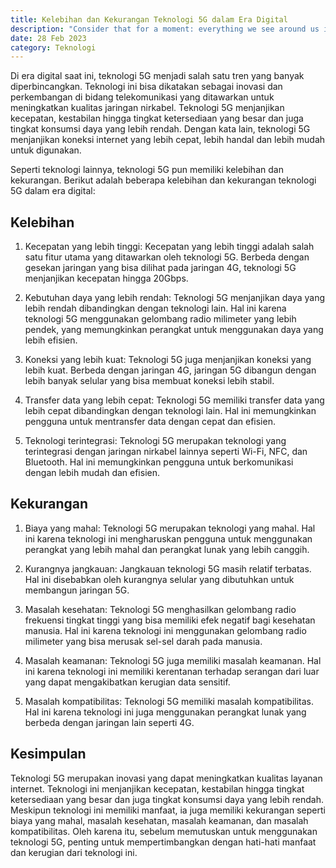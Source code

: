 ```yaml
---
title: Kelebihan dan Kekurangan Teknologi 5G dalam Era Digital 
description: "Consider that for a moment: everything we see around us is assumed to have had a cause and is contingent upon."
date: 28 Feb 2023
category: Teknologi
---
```


Di era digital saat ini, teknologi 5G menjadi salah satu tren yang banyak diperbincangkan. Teknologi ini bisa dikatakan sebagai inovasi dan perkembangan di bidang telekomunikasi yang ditawarkan untuk meningkatkan kualitas jaringan nirkabel. Teknologi 5G menjanjikan kecepatan, kestabilan hingga tingkat ketersediaan yang besar dan juga tingkat konsumsi daya yang lebih rendah. Dengan kata lain, teknologi 5G menjanjikan koneksi internet yang lebih cepat, lebih handal dan lebih mudah untuk digunakan.

Seperti teknologi lainnya, teknologi 5G pun memiliki kelebihan dan kekurangan. Berikut adalah beberapa kelebihan dan kekurangan teknologi 5G dalam era digital: 

## Kelebihan

1. Kecepatan yang lebih tinggi: Kecepatan yang lebih tinggi adalah salah satu fitur utama yang ditawarkan oleh teknologi 5G. Berbeda dengan gesekan jaringan yang bisa dilihat pada jaringan 4G, teknologi 5G menjanjikan kecepatan hingga 20Gbps.

2. Kebutuhan daya yang lebih rendah: Teknologi 5G menjanjikan daya yang lebih rendah dibandingkan dengan teknologi lain. Hal ini karena teknologi 5G menggunakan gelombang radio milimeter yang lebih pendek, yang memungkinkan perangkat untuk menggunakan daya yang lebih efisien. 

3. Koneksi yang lebih kuat: Teknologi 5G juga menjanjikan koneksi yang lebih kuat. Berbeda dengan jaringan 4G, jaringan 5G dibangun dengan lebih banyak selular yang bisa membuat koneksi lebih stabil.

4. Transfer data yang lebih cepat: Teknologi 5G memiliki transfer data yang lebih cepat dibandingkan dengan teknologi lain. Hal ini memungkinkan pengguna untuk mentransfer data dengan cepat dan efisien.

5. Teknologi terintegrasi: Teknologi 5G merupakan teknologi yang terintegrasi dengan jaringan nirkabel lainnya seperti Wi-Fi, NFC, dan Bluetooth. Hal ini memungkinkan pengguna untuk berkomunikasi dengan lebih mudah dan efisien. 

## Kekurangan 

1. Biaya yang mahal: Teknologi 5G merupakan teknologi yang mahal. Hal ini karena teknologi ini mengharuskan pengguna untuk menggunakan perangkat yang lebih mahal dan perangkat lunak yang lebih canggih.

2. Kurangnya jangkauan: Jangkauan teknologi 5G masih relatif terbatas. Hal ini disebabkan oleh kurangnya selular yang dibutuhkan untuk membangun jaringan 5G.

3. Masalah kesehatan: Teknologi 5G menghasilkan gelombang radio frekuensi tingkat tinggi yang bisa memiliki efek negatif bagi kesehatan manusia. Hal ini karena teknologi ini menggunakan gelombang radio milimeter yang bisa merusak sel-sel darah pada manusia.

4. Masalah keamanan: Teknologi 5G juga memiliki masalah keamanan. Hal ini karena teknologi ini memiliki kerentanan terhadap serangan dari luar yang dapat mengakibatkan kerugian data sensitif.

5. Masalah kompatibilitas: Teknologi 5G memiliki masalah kompatibilitas. Hal ini karena teknologi ini juga menggunakan perangkat lunak yang berbeda dengan jaringan lain seperti 4G.

## Kesimpulan

Teknologi 5G merupakan inovasi yang dapat meningkatkan kualitas layanan internet. Teknologi ini menjanjikan kecepatan, kestabilan hingga tingkat ketersediaan yang besar dan juga tingkat konsumsi daya yang lebih rendah. Meskipun teknologi ini memiliki manfaat, ia juga memiliki kekurangan seperti biaya yang mahal, masalah kesehatan, masalah keamanan, dan masalah kompatibilitas. Oleh karena itu, sebelum memutuskan untuk menggunakan teknologi 5G, penting untuk mempertimbangkan dengan hati-hati manfaat dan kerugian dari teknologi ini.
